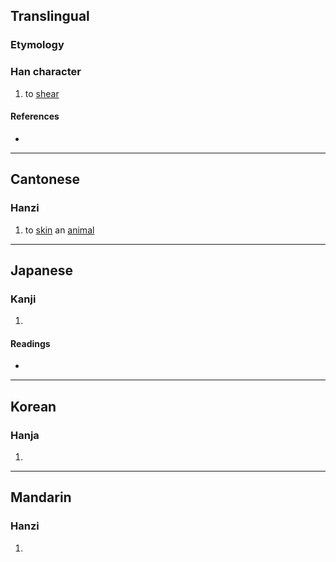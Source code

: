 {{character info/new}}
==Translingual==

===Etymology===
{{Han_compound|手|t1=hand|alt1=扌|前}}

===Han character===
{{Han char|rn=64|rad=手|as=09|sn=12|four=58021|canj=QTBN|ids=⿰扌前}}

# to [[shear]]

====References====
* {{Han ref|kx=0440.260|dkj=12319|dj=0791.230|hdz=31923.130|uh=63C3|ud=25539|bh=D959|bd=55641}}

----

==Cantonese==

===Hanzi===
{{yue-hanzi|jyut=[[zin1]], [[zin2]]|y=jin1, jin2}}

# to [[skin]] an [[animal]]

----

==Japanese==

===Kanji===
{{ja-kanji|grade=|rs=手09}}

# {{defn|lang=ja|sort=手09}}

====Readings====
* {{ja-readings|on=[[せん]] (sen)|kun=[[きる]] (kiru), [[そろう]] (sorou), [[そろえる]] (soroeru), [[そろい]] (soroi)}}

----

==Korean==

===Hanja===
{{ko-hanja|hangeul=전|eumhun=|rv=jeon|mr=chŏn|y=cen}}

# {{defn|lang=ko|sort=手09}}

----

==Mandarin==

===Hanzi===
{{cmn-hanzi|pin=[[jiǎn]] ([[jian3]]), [[jiān]] ([[jian1]])|wg=chien<sup>3</sup>, chien<sup>1</sup>}}

# {{defn|lang=cmn|sort=手09}}